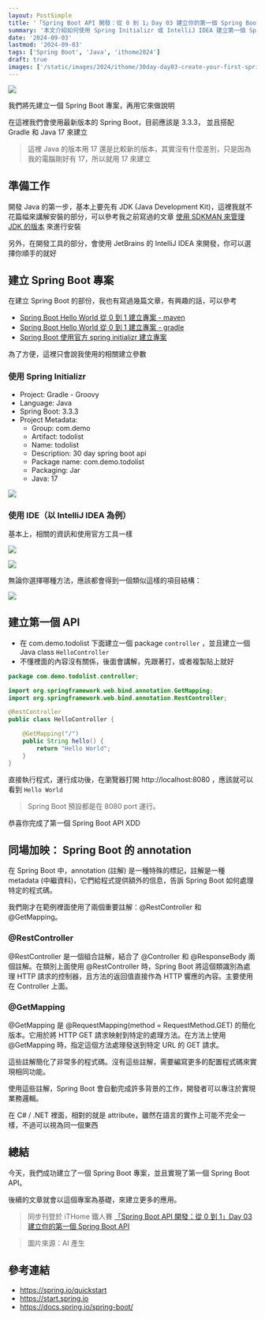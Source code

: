 ```yaml
---
layout: PostSimple
title: '「Spring Boot API 開發：從 0 到 1」Day 03 建立你的第一個 Spring Boot API'
summary: '本文介紹如何使用 Spring Initializr 或 IntelliJ IDEA 建立第一個 Spring Boot API 專案。文章詳細說明了專案設置過程，包括使用 Gradle、Java 17 和最新版 Spring Boot。通過創建一個簡單的 HelloController，展示了如何實現基本的 API 端點'
date: '2024-09-03'
lastmod: '2024-09-03'
tags: ['Spring Boot', 'Java', 'ithome2024']
draft: true
images: ['/static/images/2024/ithome/30day-day03-create-your-first-spring-boot-api/cover.webp']
---
```


![](/static/images/2024/ithome/30day-day03-create-your-first-spring-boot-api/cover.webp)

我們將先建立一個 Spring Boot 專案，再用它來做說明

在這裡我們會使用最新版本的 Spring Boot，目前應該是 3.3.3， 並且搭配 Gradle 和 Java 17 來建立

> 這裡 Java 的版本用 17 還是比較新的版本，其實沒有什麼差別，只是因為我的電腦剛好有 17，所以就用 17 來建立

## 準備工作

開發 Java 的第一步，基本上要先有 JDK (Java Development Kit)，這裡我就不花篇幅來講解安裝的部分，可以參考我之前寫過的文章 [使用 SDKMAN 來管理 JDK 的版本](https://blog.cashwu.com/blog/sdkman-management-java-sdk) 來進行安裝

另外，在開發工具的部分，會使用 JetBrains 的 IntelliJ IDEA 來開發，你可以選擇你順手的就好

## 建立 Spring Boot 專案

在建立 Spring Boot 的部份，我也有寫過幾篇文章，有興趣的話，可以參考

- [Spring Boot Hello World 從 0 到 1 建立專案 - maven](https://blog.cashwu.com/blog/spring-boot-hello-world-maven)
- [Spring Boot Hello World 從 0 到 1 建立專案 - gradle](https://blog.cashwu.com/blog/spring-boot-hello-world-gradle)
- [Spring Boot 使用官方 spring initializr 建立專案](https://blog.cashwu.com/blog/spring-boot-spring-initializr-generate-project)

為了方便，這裡只會說我使用的相關建立參數

### 使用 Spring Initializr

- Project: Gradle - Groovy
- Language: Java
- Spring Boot: 3.3.3
- Project Metadata:
  - Group: com.demo
  - Artifact: todolist
  - Name: todolist
  - Description: 30 day spring boot api
  - Package name: com.demo.todolist
  - Packaging: Jar
  - Java: 17

![](/static/images/2024/ithome/30day-day03-create-your-first-spring-boot-api/01.webp)

### 使用 IDE（以 IntelliJ IDEA 為例）

基本上，相關的資訊和使用官方工具一樣

![](/static/images/2024/ithome/30day-day03-create-your-first-spring-boot-api/02.webp)

![](/static/images/2024/ithome/30day-day03-create-your-first-spring-boot-api/03.webp)

無論你選擇哪種方法，應該都會得到一個類似這樣的項目結構：

![](/static/images/2024/ithome/30day-day03-create-your-first-spring-boot-api/04.webp)

## 建立第一個 API 

- 在 com.demo.todolist 下面建立一個 package `controller` ，並且建立一個 Java class `HelloController`
- 不懂裡面的內容沒有關係，後面會講解，先跟著打，或者複製貼上就好

```java
package com.demo.todolist.controller;

import org.springframework.web.bind.annotation.GetMapping;
import org.springframework.web.bind.annotation.RestController;

@RestController
public class HelloController {

    @GetMapping("/")
    public String hello() {
        return "Hello World";
    }
}
```

直接執行程式，運行成功後，在瀏覽器打開 http://localhost:8080 ，應該就可以看到 `Hello World`

> Spring Boot 預設都是在 8080 port 運行。

恭喜你完成了第一個 Spring Boot API XDD

## 同場加映： Spring Boot 的 annotation

在 Spring Boot 中，annotation (註解) 是一種特殊的標記，註解是一種 metadata (中繼資料)，它們給程式提供額外的信息，告訴 Spring Boot 如何處理特定的程式碼。

我們剛才在範例裡面使用了兩個重要註解：@RestController 和 @GetMapping。

### @RestController

@RestController 是一個組合註解，結合了 @Controller 和 @ResponseBody 兩個註解。在類別上面使用 @RestController 時，Spring Boot 將這個類識別為處理 HTTP 請求的控制器，且方法的返回值直接作為 HTTP 響應的內容。主要使用在 Controller 上面。

### @GetMapping 

@GetMapping 是 @RequestMapping(method = RequestMethod.GET) 的簡化版本。它用於將 HTTP GET 請求映射到特定的處理方法。在方法上使用 @GetMapping 時，指定這個方法處理發送到特定 URL 的 GET 請求。

這些註解簡化了非常多的程式碼。沒有這些註解，需要編寫更多的配置程式碼來實現相同功能。

使用這些註解，Spring Boot 會自動完成許多背景的工作，開發者可以專注於實現業務邏輯。

在 C# / .NET 裡面，相對的就是 attribute，雖然在語言的實作上可能不完全一樣，不過可以視為同一個東西

## 總結

今天，我們成功建立了一個 Spring Boot 專案，並且實現了第一個 Spring Boot API。

後續的文章就會以這個專案為基礎，來建立更多的應用。

> 同步刊登於 iTHome 鐵人賽 [「Spring Boot API 開發：從 0 到 1」Day 03 建立你的第一個 Spring Boot API]()

> 圖片來源：AI 產生

## 參考連結

- https://spring.io/quickstart
- https://start.spring.io
- https://docs.spring.io/spring-boot/
